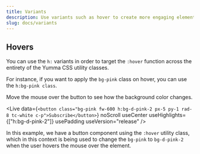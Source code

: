 ```yaml
---
title: Variants
description: Use variants such as hover to create more engaging elements.
slug: docs/variants
---
```


## Hovers

You can use the `h:` variants in order to target the `:hover` function across the entirety of the Yumma CSS utility classes.

For instance, if you want to apply the `bg-pink` class on hover, you can use the `h:bg-pink class`.

<Hover>
  Move the mouse over the button to see how the background color changes.
</Hover>

<Live
  data={`<button class="bg-pink fw-600 h:bg-d-pink-2 px-5 py-1 rad-8 tc-white c-p">Subscribe</button>`}
  noScroll
  useCenter
  useHighlights={["h:bg-d-pink-2"]}
  usePadding
  useVersion="release"
/>

In this example, we have a button component using the `:hover` utility class, which in this context is being used to change the `bg-pink` to `bg-d-pink-2` when the user hovers the mouse over the element.
